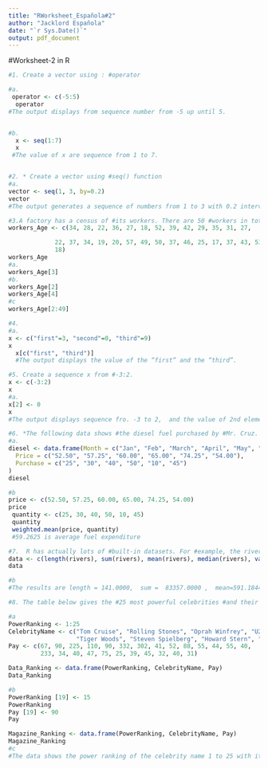 ```yaml
---
title: "RWorksheet_Española#2"
author: "Jacklord Española"
date: "`r Sys.Date()`"
output: pdf_document
---
```


#Worksheet-2 in R
```r
#1.	Create a vector using : #operator

#a.	
 operator <- c(-5:5)
  operator
#The output displays from sequence number from -5 up until 5.


#b.
  x <- seq(1:7)
  x
 #The value of x are sequence from 1 to 7.



```

```r
#2.	* Create a vector using #seq() function
#a.
vector <- seq(1, 3, by=0.2)
vector
#The output generates a sequence of numbers from 1 to 3 with 0.2 interval.


```

```r
#3.A factory has a census of #its workers. There are 50 #workers in total. The #following list  shows their #ages 34, 28, 22, 36, 27, 18, #52, 39, 42, 29, 35, 31, 27, #22, 37, 34, 19, 20, 57, 49, #50, 37, 46, 25, 17, 37, 43, #53, 41, 51, 35, 24,33, 41, 53, #40, 18, 44, 38, 41, 48, 27, #39, 19, 30, 61, 54, 58, 26, #18.
workers_Age <- c(34, 28, 22, 36, 27, 18, 52, 39, 42, 29, 35, 31, 27,

             22, 37, 34, 19, 20, 57, 49, 50, 37, 46, 25, 17, 37, 43, 53, 41, 51, 35,   24,33, 41, 53, 40, 18, 44, 38, 41, 48, 27, 39, 19, 30, 61, 54, 58, 26,
             18)
workers_Age
#a.
workers_Age[3]
#b.
workers_Age[2]
workers_Age[4]
#c
workers_Age[2:49]
```

```r
#4.
#a.
x <- c("first"=3, "second"=0, "third"=9)
x
  x[c("first", "third")]
  #The output displays the value of the “first” and the “third”.
```

```r
#5. Create a sequence x from #-3:2.
x <- c(-3:2)
x
#a.
x[2] <- 0
x
#The output displays sequence fro. -3 to 2,  and the value of 2nd element which is -2 changed to 0, the rest of the elements do not change its value.
```

```r
#6. *The following data shows #the diesel fuel purchased by #Mr. Cruz.
#a.
diesel <- data.frame(Month = c("Jan", "Feb", "March", "April", "May", "June"),
  Price = c("52.50", "57.25", "60.00", "65.00", "74.25", "54.00"),
  Purchase = c("25", "30", "40", "50", "10", "45")
)
diesel

#b
price <- c(52.50, 57.25, 60.00, 65.00, 74.25, 54.00)  
price
 quantity <- c(25, 30, 40, 50, 10, 45) 
 quantity
 weighted.mean(price, quantity)
 #59.2625 is average fuel expenditure

```

```r
#7.  R has actually lots of #built-in datasets. For #example, the rivers data #“gives the lengths (in miles) #of 141 “major” rivers in North #America, as compiled by the US #Geological Survey”.
data <- c(length(rivers), sum(rivers), mean(rivers), median(rivers), var(rivers), sd(rivers), min(rivers), max(rivers))
data

#b
#The results are length = 141.0000,  sum =  83357.0000 ,  mean=591.1844,  median= 425.0000,  var = 243908.4086,  sd = 493.8708,  min = 135.0000,  max = 3710.0000 


```

```r
#8. The table below gives the #25 most powerful celebrities #and their annual pay as ranked #by the editions of Forbes #magazine and as listed on the #Forbes.com website.

#a
PowerRanking <- 1:25
CelebrityName <- c("Tom Cruise", "Rolling Stones", "Oprah Winfrey", "U2", 
                   "Tiger Woods", "Steven Spielberg", "Howard Stern", "50 Cent", "Cast of the sopranos", "Dan Brown", "Bruce Springsteen", "Donald Trump", "Muhammad Ali", "Paul McCartney", "George Lucas", "Elton John", "David Letterman", "Phil Mickelson", "J.K Rowling", "Bradd Pitt", "Peter Jackson", "Dr. Phil McGraw", "Jay Lenon", "Celine Dion", "Kobe Bryant")
Pay <- c(67, 90, 225, 110, 90, 332, 302, 41, 52, 88, 55, 44, 55, 40,
         233, 34, 40, 47, 75, 25, 39, 45, 32, 40, 31)

Data_Ranking <- data.frame(PowerRanking, CelebrityName, Pay)
Data_Ranking

#b
PowerRanking [19] <- 15
PowerRanking
Pay [19] <- 90
Pay

Magazine_Ranking <- data.frame(PowerRanking, CelebrityName, Pay)
Magazine_Ranking
#c
#The data shows the power ranking of the celebrity name 1 to 25 with its corresponding annual pay. The power ranking OF JK rowling which is 19 changed to 15 and annual pay which is 75 changed to 90  

```

